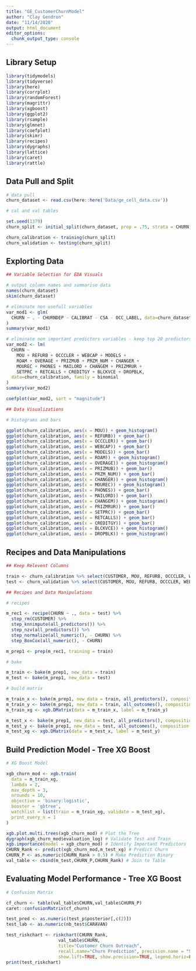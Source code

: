 ```yaml
---
title: "GE_CustomerChurnModel"
author: "Clay Gendron"
date: "11/14/2020"
output: html_document
editor_options: 
  chunk_output_type: console
---
```


## Library Setup
  
```r
library(tidymodels)
library(tidyverse)
library(here)
library(corrplot)
library(randomForest)
library(magrittr)
library(xgboost)
library(ggplot2)
library(rsample)
library(glmnet)
library(coefplot)
library(skimr)
library(recipes)
library(dygraphs)
library(lattice)
library(caret)
library(rattle)
```

## Data Pull and Split

```r

# data pull
churn_dataset <- read.csv(here::here('Data/ge_cell_data.csv'))

# cal and val tables

set.seed(1379)
churn_split <- initial_split(churn_dataset, prop = .75, strata = CHURN)

churn_calibration <- training(churn_split)
churn_validation <- testing(churn_split)

```

## Explorting Data

```r

## Variable Selection for EDA Visuals

# output column names and summarise data
names(churn_dataset)
skim(churn_dataset)

# eliminate non usefull variables
var_mod1 <- glm(
  CHURN ~ . - CHURNDEP - CALIBRAT - CSA - OCC_LABEL, data=churn_dataset, family = binomial
)
summary(var_mod1)

# eliminate non important predictors variables - keep top 20 predictors
var_mod2 <- lm(
  CHURN ~ 
    MOU + REFURB + OCCCLER + WEBCAP + MODELS + 
    ROAM + OVERAGE + PRIZMUB + PRZM_NUM + CHANGER + 
    MOUREC + PHONES + MAILORD + CHANGEM + PRIZMRUR + 
    SETPRC + RETCALLS + CREDITGY + BLCKVCE + DROPBLK, 
  data=churn_calibration, family = binomial
)
summary(var_mod2)

coefplot(var_mod2, sort = "magnitude")

## Data Visualizations

# histograms and bars

ggplot(churn_calibration, aes(x = MOU)) + geom_histogram()
ggplot(churn_calibration, aes(x = REFURB)) + geom_bar()
ggplot(churn_calibration, aes(x = OCCCLER)) + geom_bar()
ggplot(churn_calibration, aes(x = WEBCAP)) + geom_bar()
ggplot(churn_calibration, aes(x = MODELS)) + geom_bar()
ggplot(churn_calibration, aes(x = ROAM)) + geom_histogram()
ggplot(churn_calibration, aes(x = OVERAGE)) + geom_histogram()
ggplot(churn_calibration, aes(x = PRIZMUB)) + geom_bar()
ggplot(churn_calibration, aes(x = PRZM_NUM)) + geom_bar()
ggplot(churn_calibration, aes(x = CHANGER)) + geom_histogram()
ggplot(churn_calibration, aes(x = MOUREC)) + geom_histogram()
ggplot(churn_calibration, aes(x = PHONES)) + geom_bar()
ggplot(churn_calibration, aes(x = MAILORD)) + geom_bar()
ggplot(churn_calibration, aes(x = CHANGEM)) + geom_histogram()
ggplot(churn_calibration, aes(x = PRIZMRUR)) + geom_bar()
ggplot(churn_calibration, aes(x = SETPRC)) + geom_bar()
ggplot(churn_calibration, aes(x = RETCALLS)) + geom_bar()
ggplot(churn_calibration, aes(x = CREDITGY)) + geom_bar()
ggplot(churn_calibration, aes(x = BLCKVCE)) + geom_histogram()
ggplot(churn_calibration, aes(x = DROPBLK)) + geom_histogram()

```

## Recipes and Data Manipulations

```r
## Keep Relevent Columns

train <- churn_calibration %>% select(CUSTOMER, MOU, REFURB, OCCCLER, WEBCAP, MODELS, ROAM, OVERAGE, PRIZMUB, PRZM_NUM, CHANGER, MOUREC, PHONES, MAILORD, CHANGEM, PRIZMRUR, SETPRC, RETCALLS, CREDITGY, BLCKVCE, DROPBLK, CHURN)
test <- churn_validation %>% select(CUSTOMER, MOU, REFURB, OCCCLER, WEBCAP, MODELS, ROAM, OVERAGE, PRIZMUB, PRZM_NUM, CHANGER, MOUREC, PHONES, MAILORD, CHANGEM, PRIZMRUR, SETPRC, RETCALLS, CREDITGY, BLCKVCE, DROPBLK, CHURN)

## Recipes and Data Manipulations

# recipes

m_rec1 <- recipe(CHURN ~ ., data = test) %>% 
  step_rm(CUSTOMER) %>% 
  step_knnimpute(all_predictors()) %>% 
  step_nzv(all_predictors()) %>% 
  step_normalize(all_numeric(), - CHURN) %>% 
  step_BoxCox(all_numeric(), - CHURN)

m_prep1 <- prep(m_rec1, training = train)

# bake

m_train <- bake(m_prep1, new_data = train)
m_test <- bake(m_prep1, new_data = test)

# build matrix

m_train_x <- bake(m_prep1, new_data = train, all_predictors(), composition = "matrix")
m_train_y <- bake(m_prep1, new_data = train, all_outcomes(), composition = "matrix")
m_train_xg <- xgb.DMatrix(data = m_train_x, label = m_train_y)

m_test_x <- bake(m_prep1, new_data = test, all_predictors(), composition = "matrix")
m_test_y <- bake(m_prep1, new_data = test, all_outcomes(), composition = "matrix")
m_test_xg <- xgb.DMatrix(data = m_test_x, label = m_test_y)

```

## Build Prediction Model - Tree XG Boost

```r

# XG Boost Model

xgb_churn_mod <- xgb.train(
  data = m_train_xg,
  lambda = 2,
  max_depth = 3,
  nrounds = 10,
  objective = 'binary:logistic',
  booster = 'gbtree',
  watchlist = list(train = m_train_xg, validate = m_test_xg),
  print_every_n = 1
)

xgb.plot.multi.trees(xgb_churn_mod) # Plot the Tree
dygraph(xgb_churn_mod$evaluation_log) # Validate Test and Train
xgb.importance(model = xgb_churn_mod) # Identify Important Predictors
CHURN_Rank <- predict(xgb_churn_mod,m_test_xg) # Predict Churn
CHURN_P <- as.numeric(CHURN_Rank > 0.5) # Make Prediction Binary
val_table <- cbind(m_test,CHURN_P,CHURN_Rank) # Join to Table

```

## Evaluating Model Performance - Tree XG Boost

```r

# Confusion Matrix

cf_churn <- table(val_table$CHURN,val_table$CHURN_P)
caret::confusionMatrix(cf_churn)

test_pred <- as.numeric(test_p$posterior[,c(2)])
test_lab <- as.numeric(nb_test$CARAVAN)

test_riskchart <- riskchart(CHURN_Rank,
                    val_table$CHURN, 
                    title="Customer Churn Outreach", 
                    recall.name="Churn Prediction", precision.name = "Strick Rate",
                    show.lift=TRUE, show.precision=TRUE, legend.horiz=FALSE, show.maximal = TRUE)
print(test_riskchart)




```


